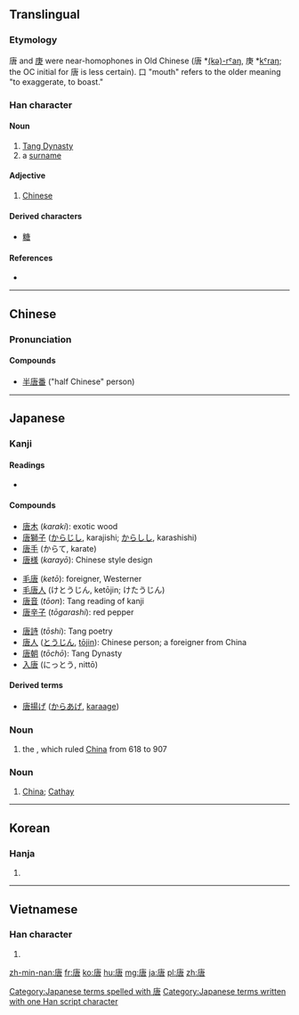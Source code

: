 ==Translingual==

===Etymology===
{{Han compound|庚|口|c1=p|c2=s|t2=mouth|ls=psc}}

唐 and [[庚]] were near-homophones in Old Chinese (唐 *[[w:International Phonetic Alphabet|(kə)-rˤaŋ]], 庚 *[[w:International Phonetic Alphabet|kˤraŋ]]; the OC initial for 唐 is less certain). 口 "mouth" refers to the older meaning "to exaggerate, to boast."

===Han character===
{{Han char|rn=30|rad=口|as=07|sn=10|four=0026<sub>7</sub>|canj=戈中口 (ILR)|ids=⿸[[广]]⿱[[肀]][[口]]}}

====Noun====
# [[w:Tang Dynasty|Tang Dynasty]]
# a [[surname]]

====Adjective====
# [[Chinese]]

====Derived characters====
* [[糖]]

====References====
* {{Han ref|kx=0192.120|dkj=03709|dj=0411.200|hdz=10633.050|uh=5510|ud=21776|bh=ADF0|bd=44528}}

----

==Chinese==
{{zh-hanzi-box|[[唐]]}}

===Pronunciation===
{{zh-pron
|m=táng
|c=tong4
|mn=
|mc=y
|oc=y
|ma=
|cat=pn
}}

====Compounds====
* [[半唐番]] ("half Chinese" person)

----

==Japanese==

===Kanji===
{{ja-kanji|grade=c|rs=口07}}

====Readings====
* {{ja-readings|on=[[とう]] (''tō'')|kun=[[から]] (''kara'')|nanori=[[かろ]] (''karo''), [[たん]] (''tan'')}}

====Compounds====
{{top3}}
* [[唐木]] (''karaki''): exotic wood
* [[唐獅子]] ([[からじし]], karajishi; [[からしし]], karashishi)
* [[唐手]] (からて, karate)
* [[唐様]] (''karayō''): Chinese style design
{{mid3}}
* [[毛唐]] (''ketō''): foreigner, Westerner
* [[毛唐人]] (けとうじん, ketōjin; けたうじん)
* [[唐音]] (''tōon''): Tang reading of kanji
* [[唐辛子]] (''tōgarashi''): red pepper
{{mid3}}
* [[唐詩]] (''tōshi''): Tang poetry
* [[唐人]] ([[とうじん]], [[tōjin]]): Chinese person; a foreigner from China
* [[唐朝]] (''tōchō''): Tang Dynasty
* [[入唐]] (にっとう, nittō)
{{bottom}}

====Derived terms====
* [[唐揚げ]] ([[からあげ]], [[karaage]])

===Noun===
{{ja-noun|とう}}

# the {{w|Tang Dynasty}}, which ruled [[China]] from 618 to 907

===Noun===
{{ja-noun|k|hira=から|rom=kara}}

# {{context|formal|dated|lang=ja}} [[China]]; [[Cathay]]

[[Category:Japanese terms spelled with 唐]]
[[Category:Japanese terms written with one Han script character]]

----

==Korean==

===Hanja===
{{ko-hanja|hangeul=당|rv=dang|mr=tang}}

# {{defn|lang=ko|sort=口07}}

----

==Vietnamese==

===Han character===
{{vi-hantu|[[đường]], [[đằng]], [[đàng]], [[giềng]]|rs=口07}}

# {{defn|lang=vi|sort=口07}}

[[zh-min-nan:唐]]
[[fr:唐]]
[[ko:唐]]
[[hu:唐]]
[[mg:唐]]
[[ja:唐]]
[[pl:唐]]
[[zh:唐]]